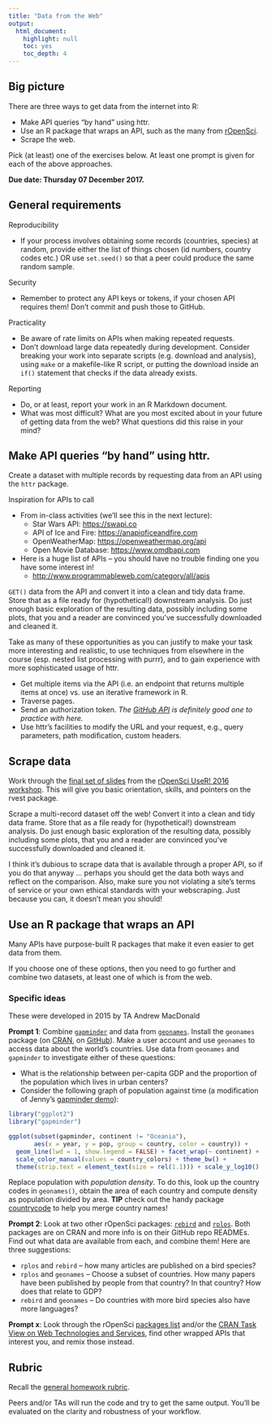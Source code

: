 ```yaml
---
title: "Data from the Web"
output:
  html_document:
    highlight: null
    toc: yes
    toc_depth: 4
---
```


## Big picture

There are three ways to get data from the internet into R:

  * Make API queries "by hand" using httr.
  * Use an R package that wraps an API, such as the many from [rOpenSci](https://ropensci.org). 
  * Scrape the web.

Pick (at least) one of the exercises below. At least one prompt is given for each of the above approaches.

**Due date: Thursday 07 December 2017.**

## General requirements

Reproducibility

  * If your process involves obtaining some records (countries, species) at random, provide either the list of things chosen (id numbers, country codes etc.) OR use `set.seed()` so that a peer could produce the same random sample.

Security

  * Remember to protect any API keys or tokens, if your chosen API requires them! Don't commit and push those to GitHub.

Practicality

  * Be aware of rate limits on APIs when making repeated requests.
  * Don't download large data repeatedly during development. Consider breaking your work into separate scripts (e.g. download and analysis), using `make` or a makefile-like R script, or putting the download inside an `if()` statement that checks if the data already exists.

Reporting

  * Do, or at least, report your work in an R Markdown document.
  * What was most difficult? What are you most excited about in your future of getting data from the web? What questions did this raise in your mind?

## Make API queries "by hand" using httr.

Create a dataset with multiple records by requesting data from an API using the `httr` package.

Inspiration for APIs to call

  * From in-class activities (we'll see this in the next lecture):
    - Star Wars API: <https://swapi.co>
    - API of Ice and Fire: <https://anapioficeandfire.com>
    - OpenWeatherMap: <https://openweathermap.org/api>
    - Open Movie Database: <https://www.omdbapi.com>
  * Here is a huge list of APIs -- you should have no trouble finding one you have some interest in!
    - <http://www.programmableweb.com/category/all/apis>

`GET()` data from the API and convert it into a clean and tidy data frame. Store that as a file ready for (hypothetical!) downstream analysis. Do just enough basic exploration of the resulting data, possibly including some plots, that you and a reader are convinced you've successfully downloaded and cleaned it.

Take as many of these opportunities as you can justify to make your task more interesting and realistic,  to use techniques from elsewhere in the course (esp. nested list processing with purrr), and to gain experience with more sophisticated usage of httr.

  * Get multiple items via the API (i.e. an endpoint that returns multiple items at once) vs. use an iterative framework in R.
  * Traverse pages.
  * Send an authorization token. *The [GitHub API](https://developer.github.com/v3/) is definitely good one to practice with here.*
  * Use httr's facilities to modify the URL and your request, e.g., query parameters, path modification, custom headers.
  
## Scrape data

Work through the [final set of slides](https://github.com/ropensci/user2016-tutorial/blob/master/03-scraping-data-without-an-api.pdf) from the [rOpenSci UseR! 2016 workshop](https://github.com/ropensci/user2016-tutorial#readme). This will give you basic orientation, skills, and pointers on the rvest package.

Scrape a multi-record dataset off the web! Convert it into a clean and tidy data frame. Store that as a file ready for (hypothetical!) downstream analysis. Do just enough basic exploration of the resulting data, possibly including some plots, that you and a reader are convinced you've successfully downloaded and cleaned it.

I think it's dubious to scrape data that is available through a proper API, so if you do that anyway ... perhaps you should get the data both ways and reflect on the comparison. Also, make sure you not violating a site's terms of service or your own ethical standards with your webscraping. Just because you can, it doesn't mean you should!

## Use an R package that wraps an API

Many APIs have purpose-built R packages that make it even easier to get data from them.

If you choose one of these options, then you need to go further and combine two datasets, at least one of which is from the web.

### Specific ideas

These were developed in 2015 by TA Andrew MacDonald

**Prompt 1**: Combine [`gapminder`](https://github.com/jennybc/gapminder) and data from [`geonames`](http://www.geonames.org/). Install the `geonames` package (on [CRAN](https://cran.r-project.org/web/packages/geonames/index.html), on [GitHub](https://github.com/ropensci/geonames)). Make a user account and use `geonames` to access data about the world's countries. Use data from `geonames` and `gapminder` to investigate either of these questions:

  * What is the relationship between per-capita GDP and the proportion of the population which lives in urban centers?
  * Consider the following graph of population against time (a modification of Jenny's [gapminder demo](https://github.com/jennybc/gapminder)):
    
```r
library("ggplot2")
library("gapminder")

ggplot(subset(gapminder, continent != "Oceania"),
       aes(x = year, y = pop, group = country, color = country)) +
  geom_line(lwd = 1, show.legend = FALSE) + facet_wrap(~ continent) +
  scale_color_manual(values = country_colors) + theme_bw() +
  theme(strip.text = element_text(size = rel(1.1))) + scale_y_log10()
```

Replace population with *population density*. To do this, look up the country codes in `geonames()`, obtain the area of each country and compute density as population divided by area. **TIP** check out the handy package [countrycode](https://github.com/vincentarelbundock/countrycode) to help you merge country names!

**Prompt 2**: Look at two other rOpenSci packages: [`rebird`](https://github.com/ropensci/rebird) and [`rplos`](https://github.com/ropensci/rplos). Both packages are on CRAN and more info is on their GitHub repo READMEs. Find out what data are available from each, and combine them! Here are three suggestions:

  * `rplos` and `rebird` -- how many articles are published on a bird species? 
  * `rplos` and `geonames` -- Choose a subset of countries. How many papers have been published by people from that country? In that country? How does that relate to GDP?
  * `rebird` and `geonames` -- Do countries with more bird species also have more languages?

**Prompt x**: Look through the rOpenSci [packages list](http://ropensci.org/packages/) and/or the [CRAN Task View on Web Technologies and Services](https://cran.r-project.org/web/views/WebTechnologies.html), find other wrapped APIs that interest you, and remix those instead.

## Rubric

Recall the [general homework rubric](http://stat545-ubc.github.io/peer-review01_marking-rubric.html).

Peers and/or TAs will run the code and try to get the same output. You'll be evaluated on the clarity and robustness of your workflow.
